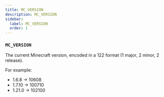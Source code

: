 ```yaml
---
title: MC_VERSION
description: MC_VERSION
sidebar:
  label: MC_VERSION
  order: 1
---
```


### `MC_VERSION`

The current Minecraft version, encoded in a 122 format (1 major, 2 minor, 2 release).

For example:
- 1.6.8 -> 10608
- 1.7.10 -> 100710
- 1.21.0 -> 102100